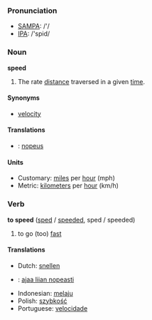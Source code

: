 === Pronunciation ===
*[[w:SAMPA|SAMPA]]: /'/
*[[w:IPA|IPA]]: /'spid/

=== Noun ===
'''speed'''
#The rate [[distance]] traversed in a given [[time]].

====Synonyms====
*[[velocity]]

==== Translations ====
*{{msg:fi}}: [[nopeus]]

====Units====
*Customary: [[mile]]s per [[hour]] (mph)
*Metric: [[kilometer]]s per [[hour]] (km/h)

=== Verb ===
'''to speed''' ([[sped]] / [[speeded]], sped / speeded)
# to go (too) [[fast]]

==== Translations ====
*Dutch: [[snellen]]
*{{msg:fi}}: [[ajaa liian nopeasti]]
*Indonesian: [[laju|melaju]]
*Polish: [[szybkość]]
*Portuguese: [[velocidade]]